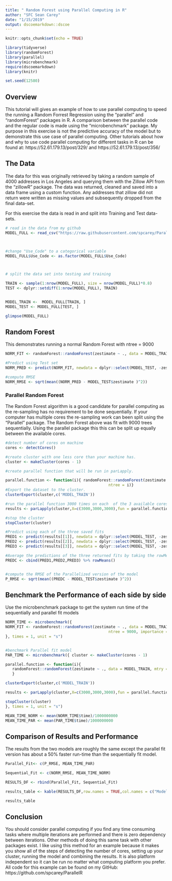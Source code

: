 ```yaml
---
title: " Random Forest using Parallel Computing in R"
author: "SFC Sean Carey"
date: "1/15/2019"
output: dscoemarkdown::dscoe
---
```


```r
knitr::opts_chunk$set(echo = TRUE)

library(tidyverse)
library(randomForest)
library(parallel)
library(microbenchmark)
require(dscoemarkdown)
library(knitr)

set.seed(12580)


```

## Overview

This tutorial will gives an example of how to use parallel computing to speed  the running a Random Forrest Regression using the "parallel" and "randomForest" packages in R. A comparison between the parallel code and the regular code is made using the "microbenchmark" package. My purpose in this exercise is not the  predictive accuracy of the model but to demonstrate this use case of parallel computing. Other tutorials about how and why to use code parallel computing for different tasks in R can be found at: https://52.61.179.13/post/329/   and   https://52.61.179.13/post/356/ 



## The Data

   The data for this  was originally retrieved by taking a random sample of 4000 addresses in Los Angeles and querying them with the Zillow API from the "zillowR" package. The data was returned, cleaned and saved into a data frame using a custom function.  Any addresses that zillow did not return were written as missing values and subsequently dropped from the final data-set. 
   
   For this exercise the data is read in and split into Training and Test data-sets. 

```r

# read in the data from my github
MODEL_FULL <- read_csv("https://raw.githubusercontent.com/spcarey/ParallelR/master/MODEL_FULL.csv")



#change "Use_Code" to a categorical variable
MODEL_FULL$Use_Code <- as.factor(MODEL_FULL$Use_Code)



# split the data set into testing and training 

TRAIN <- sample(1:nrow(MODEL_FULL), size = nrow(MODEL_FULL)*0.8)
TEST <- dplyr::setdiff(1:nrow(MODEL_FULL), TRAIN)


MODEL_TRAIN <-  MODEL_FULL[TRAIN, ]
MODEL_TEST <- MODEL_FULL[TEST, ]

glimpse(MODEL_FULL)


```

## Random Forest 

  This demonstrates running a normal Random Forest with ntree = 9000

```r
NORM_FIT <- randomForest::randomForest(zestimate ~ ., data = MODEL_TRAIN, mtry = (ncol(MODEL_TRAIN) - 1)/3, ntree = 9000)

#Predict using Test set
NORM_PRED <- predict(NORM_FIT, newdata = dplyr::select(MODEL_TEST, -zestimate))

#compute RMSE
NORM_RMSE <- sqrt(mean((NORM_PRED - MODEL_TEST$zestimate )^2))


```

### Parallel Random Forest

 The Random Forest algorithm is a good candidate for parallel computing as the re-sampling has no requirement to be done sequentially. If your computer has multiple cores the re-sampling work can been split using the "Parallel" package. The Random Forest above was fit with 9000 trees sequentially. Using the parallel package this this can be split up equally between the available cores. 


```r
#detect number of cores on machine
cores <- detectCores()

#create cluster with one less core than your machine has.
cluster <- makeCluster(cores - 1)

#create parallel function that will be run in parLapply. 

parallel.function <- function(i){ randomForest::randomForest(zestimate ~ ., data = MODEL_TRAIN, mtry = (ncol(MODEL_TRAIN) - 1)/3, 
											 ntree = i)}
#Export the dataset to the cluster.
clusterExport(cluster,c('MODEL_TRAIN'))

#run the parallel function 3000 times on each  of the 3 available cores.
results <- parLapply(cluster,X=c(3000,3000,3000),fun = parallel.function)

#stop the cluster
stopCluster(cluster)

#Predict using each of the three saved fits
PRED1 <- predict(results[[1]], newdata = dplyr::select(MODEL_TEST, -zestimate))
PRED2 <- predict(results[[2]], newdata = dplyr::select(MODEL_TEST, -zestimate))
PRED3 <- predict(results[[3]], newdata = dplyr::select(MODEL_TEST, -zestimate))

#Average the predictions of the three returned fits by taking the rowMeans()
PREDC <- cbind(PRED1,PRED2,PRED3) %>% rowMeans()


#compute the RMSE of the Parallelized version of the model
P_RMSE <- sqrt(mean((PREDC - MODEL_TEST$zestimate )^2))
```

## Benchmark the Performance of each side by side  
 
  Use the microbenchmark package to get the system run time of the sequentially  and parallel fit models

```r
NORM_TIME <- microbenchmark({
NORM_FIT <- randomForest::randomForest(zestimate ~ ., data = MODEL_TRAIN, mtry = ncol(MODEL_TRAIN) - 1, 
											 ntree = 9000, importance = TRUE)
}, times = 1, unit = "s")


#benchmark Parallel fit model
PAR_TIME <- microbenchmark({ cluster <- makeCluster(cores - 1)

parallel.function <- function(i){ 
   randomForest::randomForest(zestimate ~ ., data = MODEL_TRAIN, mtry = ncol(MODEL_TRAIN) - 1, ntree = i, importance = TRUE)
   }

clusterExport(cluster,c('MODEL_TRAIN'))

results <- parLapply(cluster,X=c(3000,3000,3000),fun = parallel.function)

stopCluster(cluster)  
}, times = 1, unit = "s")

MEAN_TIME_NORM <- mean(NORM_TIME$time)/1000000000
MEAN_TIME_PAR <- mean(PAR_TIME$time)/1000000000
```
## Comparison of Results and Performance  

The results from the two models are roughly the same except the parallel fit version has about a 50% faster run-time than the sequentially fit model. 

```r
Parallel_Fit<- c(P_RMSE, MEAN_TIME_PAR)

Sequential_Fit <- c(NORM_RMSE, MEAN_TIME_NORM)

RESULTS_DF <- rbind(Parallel_Fit, Sequential_Fit)

results_table <- kable(RESULTS_DF,row.names = TRUE,col.names = c("Model RMSE","Run Time Seconds"))

results_table
```

## Conclusion  

 You should consider parallel computing if you find any time consuming tasks where multiple iterations are performed and there is zero dependency between iterations.  Other methods of doing this same task with other packages exist. I like using this method for an example because it makes you show all of the steps of detecting the number of cores, setting up your cluster, running the model and combining the results. It is also platform independent so it can be run no matter what computing platform you prefer. All code for this example can be found on my GitHub: https://github.com/spcarey/ParallelR
